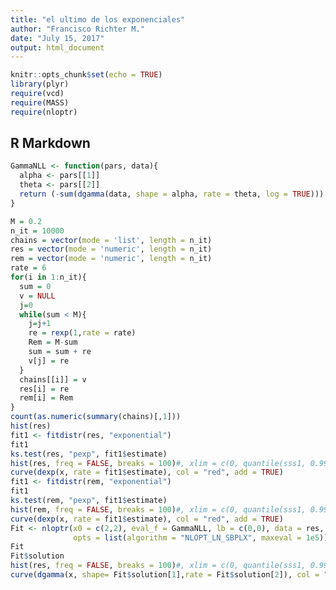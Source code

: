 ```yaml
---
title: "el ultimo de los exponenciales"
author: "Francisco Richter M."
date: "July 15, 2017"
output: html_document
---
```


```r
knitr::opts_chunk$set(echo = TRUE)
library(plyr)
require(vcd)
require(MASS)
require(nloptr)
```

## R Markdown

```r
GammaNLL <- function(pars, data){
  alpha <- pars[[1]]
  theta <- pars[[2]]
  return (-sum(dgamma(data, shape = alpha, rate = theta, log = TRUE)))
}
```


```r
M = 0.2
n_it = 10000
chains = vector(mode = 'list', length = n_it)
res = vector(mode = 'numeric', length = n_it)
rem = vector(mode = 'numeric', length = n_it)
rate = 6
for(i in 1:n_it){
  sum = 0 
  v = NULL
  j=0
  while(sum < M){
    j=j+1
    re = rexp(1,rate = rate)
    Rem = M-sum
    sum = sum + re
    v[j] = re
  }
  chains[[i]] = v
  res[i] = re
  rem[i] = Rem
}
count(as.numeric(summary(chains)[,1]))
hist(res)
fit1 <- fitdistr(res, "exponential")
fit1
ks.test(res, "pexp", fit1$estimate)
hist(res, freq = FALSE, breaks = 100)#, xlim = c(0, quantile(sss1, 0.99)))
curve(dexp(x, rate = fit1$estimate), col = "red", add = TRUE)
fit1 <- fitdistr(rem, "exponential")
fit1
ks.test(rem, "pexp", fit1$estimate)
hist(rem, freq = FALSE, breaks = 100)#, xlim = c(0, quantile(sss1, 0.99)))
curve(dexp(x, rate = fit1$estimate), col = "red", add = TRUE)
Fit <- nloptr(x0 = c(2,2), eval_f = GammaNLL, lb = c(0,0), data = res,
              opts = list(algorithm = "NLOPT_LN_SBPLX", maxeval = 1e5))
Fit
Fit$solution
hist(res, freq = FALSE, breaks = 100)#, xlim = c(0, quantile(sss1, 0.99)))
curve(dgamma(x, shape= Fit$solution[1],rate = Fit$solution[2]), col = "red", add = TRUE)
```




